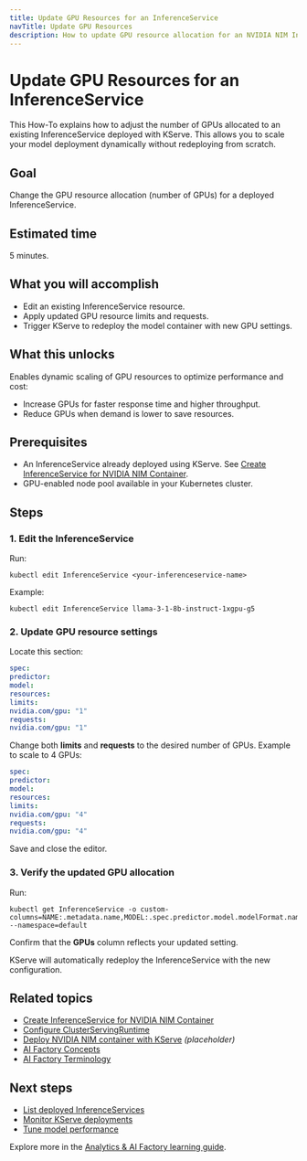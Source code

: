 ```yaml
---
title: Update GPU Resources for an InferenceService
navTitle: Update GPU Resources
description: How to update GPU resource allocation for an NVIDIA NIM InferenceService deployed with KServe.
---
```


# Update GPU Resources for an InferenceService

This How-To explains how to adjust the number of GPUs allocated to an existing InferenceService deployed with KServe.
This allows you to scale your model deployment dynamically without redeploying from scratch.

## Goal

Change the GPU resource allocation (number of GPUs) for a deployed InferenceService.

## Estimated time

5 minutes.

## What you will accomplish

-   Edit an existing InferenceService resource.
-   Apply updated GPU resource limits and requests.
-   Trigger KServe to redeploy the model container with new GPU settings.

## What this unlocks

Enables dynamic scaling of GPU resources to optimize performance and cost:

-   Increase GPUs for faster response time and higher throughput.
-   Reduce GPUs when demand is lower to save resources.

## Prerequisites

-   An InferenceService already deployed using KServe.
    See [Create InferenceService for NVIDIA NIM Container](./create-inferenceservice).
-   GPU-enabled node pool available in your Kubernetes cluster.

## Steps

### 1. Edit the InferenceService

Run:

```shell
kubectl edit InferenceService <your-inferenceservice-name>
```

Example:

```shell
kubectl edit InferenceService llama-3-1-8b-instruct-1xgpu-g5
```

### 2. Update GPU resource settings

Locate this section:

```yaml
spec:
predictor:
model:
resources:
limits:
nvidia.com/gpu: "1"
requests:
nvidia.com/gpu: "1"
```

Change both **limits** and **requests** to the desired number of GPUs.
Example to scale to 4 GPUs:

```yaml
spec:
predictor:
model:
resources:
limits:
nvidia.com/gpu: "4"
requests:
nvidia.com/gpu: "4"
```

Save and close the editor.

### 3. Verify the updated GPU allocation

Run:

```shell
kubectl get InferenceService -o custom-columns=NAME:.metadata.name,MODEL:.spec.predictor.model.modelFormat.name,URL:.status.address.url,RUNTIME:.spec.predictor.model.runtime,GPUs:.spec.predictor.model.resources.limits.nvidia\\.com/gpu --namespace=default
```

Confirm that the **GPUs** column reflects your updated setting.

KServe will automatically redeploy the InferenceService with the new configuration.

## Related topics

-   [Create InferenceService for NVIDIA NIM Container](./create-inferenceservice)
-   [Configure ClusterServingRuntime](configure-servingruntime/)
-   [Deploy NVIDIA NIM container with KServe](./deploy-nim-container) *(placeholder)*
-   [AI Factory Concepts](/edb-postgres-ai/ai-factory/learn/explained/ai-factory-concepts/)
-   [AI Factory Terminology](/edb-postgres-ai/ai-factory/learn/explained/terminology/)

## Next steps

-   [List deployed InferenceServices](monitor-inferenceservice/)
-   [Monitor KServe deployments](#)
-   [Tune model performance](#)

Explore more in the [Analytics & AI Factory learning guide](../learn).
